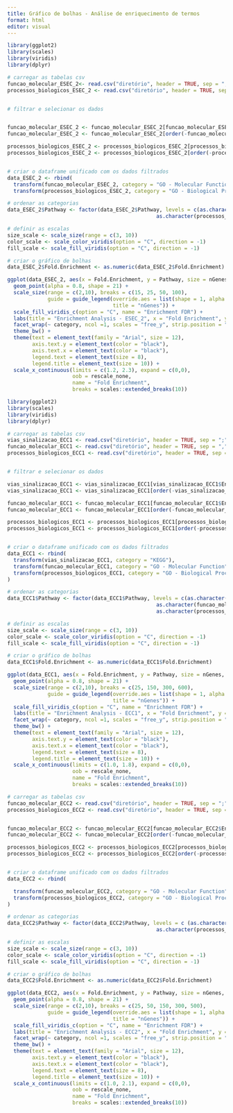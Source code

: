 ---
title: Gráfico de bolhas - Análise de enriquecimento de termos
format: html
editor: visual
---

```{r fig.height=7, fig.width=9, message=FALSE, warning=FALSE}
library(ggplot2)
library(scales)
library(viridis)
library(dplyr)

# carregar as tabelas csv
funcao_molecular_ESEC_2<- read.csv("diretório", header = TRUE, sep = ",")
processos_biologicos_ESEC_2 <- read.csv("diretório", header = TRUE, sep = ",")


# filtrar e selecionar os dados


funcao_molecular_ESEC_2 <- funcao_molecular_ESEC_2[funcao_molecular_ESEC_2$Enrichment.FDR < 0.05,]
funcao_molecular_ESEC_2 <- funcao_molecular_ESEC_2[order(-funcao_molecular_ESEC_2$nGenes),][1:9,]

processos_biologicos_ESEC_2 <- processos_biologicos_ESEC_2[processos_biologicos_ESEC_2$Enrichment.FDR < 0.05,]
processos_biologicos_ESEC_2 <- processos_biologicos_ESEC_2[order(-processos_biologicos_ESEC_2$nGenes),][1:12,]


# criar o dataframe unificado com os dados filtrados
data_ESEC_2 <- rbind(
  transform(funcao_molecular_ESEC_2, category = "GO - Molecular Function"),
  transform(processos_biologicos_ESEC_2, category = "GO - Biological Process"))

# ordenar as categorias
data_ESEC_2$Pathway <- factor(data_ESEC_2$Pathway, levels = c(as.character(funcao_molecular_ESEC_2$Pathway),
                                                as.character(processos_biologicos_ESEC_2$Pathway)))

# definir as escalas
size_scale <- scale_size(range = c(3, 10))
color_scale <- scale_color_viridis(option = "C", direction = -1)
fill_scale <- scale_fill_viridis(option = "C", direction = -1)

# criar o gráfico de bolhas
data_ESEC_2$Fold.Enrichment <- as.numeric(data_ESEC_2$Fold.Enrichment)

ggplot(data_ESEC_2, aes(x = Fold.Enrichment, y = Pathway, size = nGenes, fill = Enrichment.FDR)) + 
  geom_point(alpha = 0.8, shape = 21) +
  scale_size(range = c(2,10), breaks = c(15, 25, 50, 100),
             guide = guide_legend(override.aes = list(shape = 1, alpha = 0.8, fill = "white"),
                                  title = "nGenes")) +
  scale_fill_viridis_c(option = "C", name = "Enrichment FDR") +
  labs(title = "Enrichment Analysis - ESEC_2", x = "Fold Enrichment", y = "Pathways", size = "nGenes") +
  facet_wrap(~ category, ncol =1, scales = "free_y", strip.position = "right") +
  theme_bw() +
  theme(text = element_text(family = "Arial", size = 12), 
        axis.text.y = element_text(color = "black"), 
        axis.text.x = element_text(color = "black"),
        legend.text = element_text(size = 8),
        legend.title = element_text(size = 10)) +
  scale_x_continuous(limits = c(1.2, 2.3), expand = c(0,0), 
                     oob = rescale_none, 
                     name = "Fold Enrichment", 
                     breaks = scales::extended_breaks(10))
```

```{r fig.height=7, fig.width=9, message=FALSE, warning=FALSE}
library(ggplot2)
library(scales)
library(viridis)
library(dplyr)

# carregar as tabelas csv
vias_sinalizacao_ECC1 <- read.csv("diretório", header = TRUE, sep = ";")
funcao_molecular_ECC1 <- read.csv("diretório", header = TRUE, sep = ",")
processos_biologicos_ECC1 <- read.csv("diretório", header = TRUE, sep = ",")


# filtrar e selecionar os dados

vias_sinalizacao_ECC1 <- vias_sinalizacao_ECC1[vias_sinalizacao_ECC1$Enrichment.FDR < 0.05,]
vias_sinalizacao_ECC1 <- vias_sinalizacao_ECC1[order(-vias_sinalizacao_ECC1$nGenes),][1:12,]

funcao_molecular_ECC1 <- funcao_molecular_ECC1[funcao_molecular_ECC1$Enrichment.FDR < 0.05,]
funcao_molecular_ECC1 <- funcao_molecular_ECC1[order(-funcao_molecular_ECC1$nGenes),][1:12,]

processos_biologicos_ECC1 <- processos_biologicos_ECC1[processos_biologicos_ECC1$Enrichment.FDR < 0.05,]
processos_biologicos_ECC1 <- processos_biologicos_ECC1[order(-processos_biologicos_ECC1$nGenes),][1:12,]


# criar o dataframe unificado com os dados filtrados
data_ECC1 <- rbind(
  transform(vias_sinalizacao_ECC1, category = "KEGG"),
  transform(funcao_molecular_ECC1, category = "GO - Molecular Function"),
  transform(processos_biologicos_ECC1, category = "GO - Biological Process")
)

# ordenar as categorias
data_ECC1$Pathway <- factor(data_ECC1$Pathway, levels = c(as.character(vias_sinalizacao_ECC1$Pathway),
                                                as.character(funcao_molecular_ECC1$Pathway),
                                                as.character(processos_biologicos_ECC1$Pathway)))

# definir as escalas
size_scale <- scale_size(range = c(3, 10))
color_scale <- scale_color_viridis(option = "C", direction = -1)
fill_scale <- scale_fill_viridis(option = "C", direction = -1)

# criar o gráfico de bolhas
data_ECC1$Fold.Enrichment <- as.numeric(data_ECC1$Fold.Enrichment)

ggplot(data_ECC1, aes(x = Fold.Enrichment, y = Pathway, size = nGenes, fill = Enrichment.FDR)) + 
  geom_point(alpha = 0.8, shape = 21) +
  scale_size(range = c(2,10), breaks = c(25, 150, 300, 600),
             guide = guide_legend(override.aes = list(shape = 1, alpha = 0.8, fill = "white"),
                                  title = "nGenes")) +
  scale_fill_viridis_c(option = "C", name = "Enrichment FDR") +
  labs(title = "Enrichment Analysis - ECC1", x = "Fold Enrichment", y = "Pathways", size = "nGenes") +
  facet_wrap(~ category, ncol =1, scales = "free_y", strip.position = "right") +
  theme_bw() +
  theme(text = element_text(family = "Arial", size = 12), 
        axis.text.y = element_text(color = "black"), 
        axis.text.x = element_text(color = "black"),
        legend.text = element_text(size = 8),
        legend.title = element_text(size = 10)) +
  scale_x_continuous(limits = c(1.0, 1.8), expand = c(0,0), 
                     oob = rescale_none, 
                     name = "Fold Enrichment", 
                     breaks = scales::extended_breaks(10))
```


```{r fig.height=6, fig.width=8, message=FALSE, warning=FALSE}

# carregar as tabelas csv
funcao_molecular_ECC2 <- read.csv("diretório", header = TRUE, sep = ";")
processos_biologicos_ECC2 <- read.csv("diretório", header = TRUE, sep = ",")


funcao_molecular_ECC2 <- funcao_molecular_ECC2[funcao_molecular_ECC2$Enrichment.FDR < 0.05,]
funcao_molecular_ECC2 <- funcao_molecular_ECC2[order(-funcao_molecular_ECC2$nGenes),][1:6,]

processos_biologicos_ECC2 <- processos_biologicos_ECC2[processos_biologicos_ECC2$Enrichment.FDR < 0.05,]
processos_biologicos_ECC2 <- processos_biologicos_ECC2[order(-processos_biologicos_ECC2$nGenes),][1:12,]


# criar o dataframe unificado com os dados filtrados
data_ECC2 <- rbind(

  transform(funcao_molecular_ECC2, category = "GO - Molecular Function"),
  transform(processos_biologicos_ECC2, category = "GO - Biological Process")
)

# ordenar as categorias
data_ECC2$Pathway <- factor(data_ECC2$Pathway, levels = c (as.character(funcao_molecular_ECC2$Pathway),
                                                as.character(processos_biologicos_ECC2$Pathway)))

# definir as escalas
size_scale <- scale_size(range = c(3, 10))
color_scale <- scale_color_viridis(option = "C", direction = -1)
fill_scale <- scale_fill_viridis(option = "C", direction = -1)

# criar o gráfico de bolhas
data_ECC2$Fold.Enrichment <- as.numeric(data_ECC2$Fold.Enrichment)

ggplot(data_ECC2, aes(x = Fold.Enrichment, y = Pathway, size = nGenes, fill = Enrichment.FDR)) + 
  geom_point(alpha = 0.8, shape = 21) +
  scale_size(range = c(2,10), breaks = c(25, 50, 150, 300, 500),
             guide = guide_legend(override.aes = list(shape = 1, alpha = 0.8, fill = "white"),
                                  title = "nGenes")) +
  scale_fill_viridis_c(option = "C", name = "Enrichment FDR") +
  labs(title = "Enrichment Analysis - ECC2", x = "Fold Enrichment", y = "Pathways", size = "nGenes") +
  facet_wrap(~ category, ncol =1, scales = "free_y", strip.position = "right") +
  theme_bw() +
  theme(text = element_text(family = "Arial", size = 12), 
        axis.text.y = element_text(color = "black"), 
        axis.text.x = element_text(color = "black"),
        legend.text = element_text(size = 8),
        legend.title = element_text(size = 10)) +
  scale_x_continuous(limits = c(1.0, 2.1), expand = c(0,0), 
                     oob = rescale_none, 
                     name = "Fold Enrichment", 
                     breaks = scales::extended_breaks(10))
```

